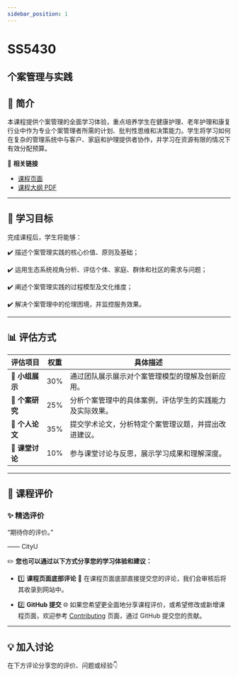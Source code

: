 ```yaml
---
sidebar_position: 1
---
```


# SS5430
## 个案管理与实践

## **📘 简介**
本课程提供个案管理的全面学习体验，重点培养学生在健康护理、老年护理和康复行业中作为专业个案管理者所需的计划、批判性思维和决策能力。学生将学习如何在复杂的管理系统中与客户、家庭和护理提供者协作，并学习在资源有限的情况下有效分配预算。

🔗 **相关链接**
- [课程页面](https://www.cityu.edu.hk/catalogue/pg/202425/course/SS5430.htm)
- [课程大纲 PDF](https://www.cityu.edu.hk/catalogue/pg/202425/course/SS5430.pdf)

---

## **🎯 学习目标**

完成课程后，学生将能够：

✔️ 描述个案管理实践的核心价值、原则及基础；

✔️ 运用生态系统视角分析、评估个体、家庭、群体和社区的需求与问题；

✔️ 阐述个案管理实践的过程模型及文化维度；

✔️ 解决个案管理中的伦理困境，并监控服务效果。

---

## **📊 评估方式**

| **评估项目**             | **权重** | **具体描述**                                                                                       |
|------------------------|---------|---------------------------------------------------------------------------------------------------|
| **🎤 小组展示**          | 30%     | 通过团队展示展示对个案管理模型的理解及创新应用。                                                      |
| **📄 个案研究**          | 25%     | 分析个案管理中的具体案例，评估学生的实践能力及实际效果。                                                 |
| **📄 个人论文**          | 35%     | 提交学术论文，分析特定个案管理议题，并提出改进建议。                                                   |
| **💬 课堂讨论**          | 10%     | 参与课堂讨论与反思，展示学习成果和理解深度。                                                           |

---

## **💬 课程评价**

### ✨ **精选评价**
<div className={commentStyles.commentBox}>
    <p className={commentStyles.commentText}>
        “期待你的评价。”
    </p>
    <p className={commentStyles.commentAuthor}>—— CityU</p>
</div>

✏️ **您也可以通过以下方式分享您的学习体验和建议：**

- 1️⃣ **课程页面底部评论**
💬 在课程页面底部直接提交您的评论，我们会审核后将其收录到网站中。

- 2️⃣ **GitHub 提交**
🌐 如果您希望更全面地分享课程评价，或希望修改或新增课程页面，欢迎参考 [Contributing](/contributing) 页面，通过 GitHub 提交您的贡献。

---

## **💡 加入讨论**

在下方评论分享您的评价、问题或经验👇
<Utterances />

